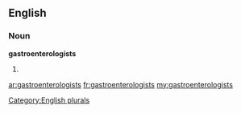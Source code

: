 ==English==

===Noun===
'''gastroenterologists'''

# {{plural of|[[gastroenterologist]]}}

[[Category:English plurals]]

[[ar:gastroenterologists]]
[[fr:gastroenterologists]]
[[my:gastroenterologists]]